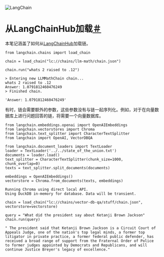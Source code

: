 

<Head>
  <script>
    {
      `(function() {
         var _hmt = _hmt || [];
(function() {
  var hm = document.createElement("script");
  hm.src = "https://hm.baidu.com/hm.js?e60fb290e204e04c5cb6f79b0ac1e697";
  var s = document.getElementsByTagName("script")[0]; 
  s.parentNode.insertBefore(hm, s);
})();
       })();`
    }
  </script>
</Head>

![LangChain](https://pica.zhimg.com/50/v2-56e8bbb52aa271012541c1fe1ceb11a2_r.gif)





从LangChainHub加载[＃](#loading-from-langchainhub "此标题的永久链接")
=========================================================

本笔记涵盖了如何从[LangChainHub](https://github.com/hwchase17/langchain-hub)加载链。

```
from langchain.chains import load_chain

chain = load_chain("lc://chains/llm-math/chain.json")

```

```
chain.run("whats 2 raised to .12")

```

```
> Entering new LLMMathChain chain...
whats 2 raised to .12
Answer: 1.0791812460476249
> Finished chain.

```

```
'Answer: 1.0791812460476249'

```

有时，链会需要额外的参数，这些参数没有与链一起序列化。例如，对于在向量数据库上进行问题回答的链，将需要一个向量数据库。

```
from langchain.embeddings.openai import OpenAIEmbeddings
from langchain.vectorstores import Chroma
from langchain.text_splitter import CharacterTextSplitter
from langchain import OpenAI, VectorDBQA

```

```
from langchain.document_loaders import TextLoader
loader = TextLoader('../../state_of_the_union.txt')
documents = loader.load()
text_splitter = CharacterTextSplitter(chunk_size=1000, chunk_overlap=0)
texts = text_splitter.split_documents(documents)

embeddings = OpenAIEmbeddings()
vectorstore = Chroma.from_documents(texts, embeddings)

```

```
Running Chroma using direct local API.
Using DuckDB in-memory for database. Data will be transient.

```

```
chain = load_chain("lc://chains/vector-db-qa/stuff/chain.json", vectorstore=vectorstore)

```

```
query = "What did the president say about Ketanji Brown Jackson"
chain.run(query)

```

```
" The president said that Ketanji Brown Jackson is a Circuit Court of Appeals Judge, one of the nation's top legal minds, a former top litigator in private practice, a former federal public defender, has received a broad range of support from the Fraternal Order of Police to former judges appointed by Democrats and Republicans, and will continue Justice Breyer's legacy of excellence."

```


